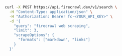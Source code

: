 ```bash cURL
curl -X POST https://api.firecrawl.dev/v1/search \
  -H "Content-Type: application/json" \
  -H "Authorization: Bearer fc-<YOUR_API_KEY>" \
  -d '{
    "query": "firecrawl web scraping",
    "limit": 3,
    "scrapeOptions": {
      "formats": ["markdown", "links"]
    }
  }'
```  
